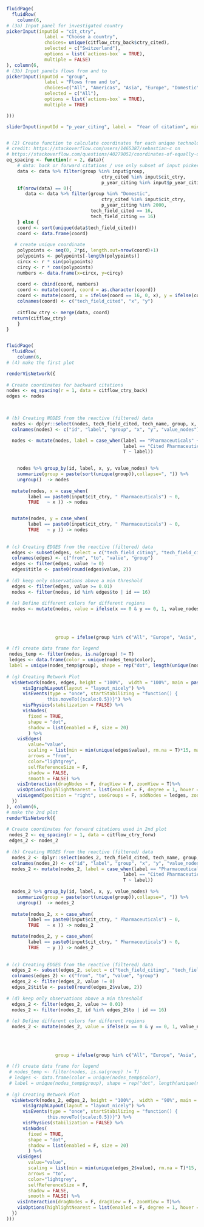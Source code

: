 ```r

fluidPage(
  fluidRow(
    column(6,  
# (3a) Input panel for investigated country
pickerInput(inputId = "cit_ctry",
              label = "Choose a country", 
              choices= unique(citflow_ctry_back$ctry_cited),
              selected = c("Switzerland"),
              options = list(`actions-box` = TRUE),
              multiple = FALSE)
), column(6,
# (3b) Input panels flows from and to
pickerInput(inputId = "group",
              label = "Flows from and to", 
              choices=c("All", "Americas", "Asia", "Europe", "Domestic"),
              selected = c("All"),
              options = list(`actions-box` = TRUE),
              multiple = TRUE)

)))

sliderInput(inputId = "p_year_citing", label =  "Year of citation", min=1990, max=2015, value=1990, sep="")


# (2) Create function to calculate coordinates for each unique technology that is cited in a c
# credit: https://stackoverflow.com/users/1465387/sebastian-c on
# https://stackoverflow.com/questions/40279052/coordinates-of-equally-distanced-n-points-on-a-circle-in-r
eq_spacing <- function(r = 2, data){
    # data: back or forward citations / use only subset of input picker to better distribute the technologies
    data <- data %>% filter(group %in% input$group, 
                                   ctry_cited %in% input$cit_ctry,
                                   p_year_citing %in% input$p_year_citing)
    if(nrow(data) == 0){
       data <- data %>% filter(group %in% "Domestic", 
                                   ctry_cited %in% input$cit_ctry,
                                   p_year_citing %in% 2000, 
                               tech_field_cited == 16,
                               tech_field_citing == 16)
    } else {
    coord <- sort(unique(data$tech_field_cited))
    coord <- data.frame(coord)
   
   # create unique coordinate 
    polypoints <- seq(0, 2*pi, length.out=nrow(coord)+1)
    polypoints <- polypoints[-length(polypoints)]
    circx <- r * sin(polypoints)
    circy <- r * cos(polypoints)
    numbers <- data.frame(x=circx, y=circy)
    
    coord <- cbind(coord, numbers)
    coord <- mutate(coord, coord = as.character(coord))
    coord <- mutate(coord, x = ifelse(coord == 16, 0, x), y = ifelse(coord == 16, 0, y))
    colnames(coord) <- c("tech_field_cited", "x", "y")
  
    citflow_ctry <- merge(data, coord)
  return(citflow_ctry)
    }
}


fluidPage(
  fluidRow(
    column(6,
# (4) make the first plot

renderVisNetwork({
  
# Create coordinates for backward citations
nodes <- eq_spacing(r = 1, data = citflow_ctry_back) 
edges <- nodes


    
# (b) Creating NODES from the reactive (filtered) data
  nodes <- dplyr::select(nodes, tech_field_cited, tech_name, group, x, y, share_inv_cited)
  colnames(nodes) <- c("id", "label", "group", "x", "y", "value_nodes")

  nodes <- mutate(nodes, label = case_when(label == "Pharmaceuticals" ~ paste0(input$cit_ctry),
                                           label == "Cited Pharmaceuticals" ~ "Pharmaceuticals",
                                           T ~ label))
    

    nodes %>% group_by(id, label, x, y, value_nodes) %>%
    summarize(group = paste(sort(unique(group)),collapse=", ")) %>% 
    ungroup()  -> nodes
      
  mutate(nodes, x = case_when(
        label == paste0(input$cit_ctry, " Pharmaceuticals") ~ 0, 
        TRUE   ~ x )) -> nodes


  mutate(nodes, y = case_when(
        label == paste0(input$cit_ctry, " Pharmaceuticals") ~ 0, 
        TRUE   ~ y )) -> nodes
      
      
# (c) Creating EDGES from the reactive (filtered) data    
  edges <- subset(edges, select = c("tech_field_citing", "tech_field_cited" ,"share_inv_cited", "group"))
  colnames(edges) <- c("from", "to", "value", "group")
  edges <- filter(edges, value != 0)
  edges$title <- paste0(round(edges$value, 2))
   
# (d) keep only observations above a min threshold
  edges <- filter(edges, value >= 0.01)
  nodes <- filter(nodes, id %in% edges$to | id == 16)
  
# (e) Define different colors for different regions
  nodes <- mutate(nodes, value = ifelse(x == 0 & y == 0, 1, value_nodes), color = case_when(group == "All" ~ "#F8766D",
                                                                                            group == "Europe" ~ "#00BFC4",
                                                                                            group == "Americas" ~ "#00BBDB", 
                                                                                            group == "Asia" ~ "#7CAE00",
                                                                                            group == "Domestic" ~ "#C77CFF"),
                  group = ifelse(group %in% c("All", "Europe", "Asia", "Americas", "Domestic"), group, NA))
  
# (f) create data frame for legend 
 nodes_temp <- filter(nodes, is.na(group) != T)
 ledges <- data.frame(color = unique(nodes_temp$color), 
 label = unique(nodes_temp$group), shape = rep("dot", length(unique(nodes_temp$group)))) 
 
# (g) Creating Network Plot
  visNetwork(nodes, edges, height = "100%",  width = "100%", main = paste("Knowledge flows from other technologies to pharma")) %>%
      visIgraphLayout(layout = "layout_nicely") %>%
      visEvents(type = "once", startStabilizing = "function() {
               this.moveTo({scale:0.5})}") %>%
      visPhysics(stabilization = FALSE) %>%
      visNodes(
        fixed = TRUE,
        shape = "dot",
        shadow = list(enabled = F, size = 20)
        ) %>%
    visEdges(
        value="value",
        scaling = list(min = min(unique(edges$value), rm.na = T)*15, max = max(unique(edges$value), rm.na = T)*15),
        arrows = "from",
        color="lightgrey",
        selfReferenceSize = F,
        shadow = FALSE,
        smooth = FALSE) %>%
    visInteraction(dragNodes = F, dragView = F, zoomView = T)%>%
    visOptions(highlightNearest = list(enabled = F, degree = 1, hover = T))%>%
    visLegend(position = "right", useGroups = F, addNodes = ledges, zoom = F) 
  })    
), column(6,
# make the 2nd plot
renderVisNetwork({
  
# Create coordinates for forward citations used in 2nd plot
 nodes_2 <- eq_spacing(r = 1, data = citflow_ctry_forw) 
 edges_2 <- nodes_2
    
# (b) Creating NODES from the reactive (filtered) data
  nodes_2 <- dplyr::select(nodes_2, tech_field_cited, tech_name, group, x, y, share_inv_cited)
  colnames(nodes_2) <- c("id", "label", "group", "x", "y", "value_nodes")
  nodes_2 <- mutate(nodes_2, label = case_when(label == "Pharmaceuticals" ~ paste0(input$cit_ctry),
                                           label == "Cited Pharmaceuticals" ~ "Pharmaceuticals",
                                           T ~ label))
  
  nodes_2 %>% group_by(id, label, x, y, value_nodes) %>%
    summarize(group = paste(sort(unique(group)),collapse=", ")) %>% 
    ungroup()  -> nodes_2
      
  mutate(nodes_2, x = case_when(
        label == paste0(input$cit_ctry, " Pharmaceuticals") ~ 0, 
        TRUE   ~ x )) -> nodes_2

  mutate(nodes_2, y = case_when(
        label == paste0(input$cit_ctry, " Pharmaceuticals") ~ 0, 
        TRUE   ~ y )) -> nodes_2
      
      
# (c) Creating EDGES from the reactive (filtered) data    
  edges_2 <- subset(edges_2, select = c("tech_field_citing", "tech_field_cited" ,"share_inv_cited", "group"))
  colnames(edges_2) <- c("from", "to", "value", "group")
  edges_2 <- filter(edges_2, value != 0)
  edges_2$title <- paste0(round(edges_2$value, 2))
   
# (d) keep only observations above a min threshold
  edges_2 <- filter(edges_2, value >= 0.01)
  nodes_2 <- filter(nodes_2, id %in% edges_2$to | id == 16)
  
# (e) Define different colors for different regions
  nodes_2 <- mutate(nodes_2, value = ifelse(x == 0 & y == 0, 1, value_nodes), color = case_when(group == "All" ~ "#F8766D",
                                                                                            group == "Europe" ~ "#00BFC4",
                                                                                            group == "Americas" ~ "#00BBDB", 
                                                                                            group == "Asia" ~ "#7CAE00",
                                                                                            group == "Domestic" ~ "#C77CFF"),
                  group = ifelse(group %in% c("All", "Europe", "Asia", "Americas", "Domestic"), group, NA))
  
# (f) create data frame for legend 
 # nodes_temp <- filter(nodes, is.na(group) != T)
 # ledges <- data.frame(color = unique(nodes_temp$color), 
 # label = unique(nodes_temp$group), shape = rep("dot", length(unique(nodes_temp$group)))) 
 
# (g) Creating Network Plot
  visNetwork(nodes_2, edges_2, height = "100%",  width = "90%", main = paste("Knowledge flows from pharma to other technologies")) %>%
      visIgraphLayout(layout = "layout_nicely") %>%
      visEvents(type = "once", startStabilizing = "function() {
               this.moveTo({scale:0.5})}") %>%
      visPhysics(stabilization = FALSE) %>%
      visNodes(
        fixed = TRUE,
        shape = "dot",
        shadow = list(enabled = F, size = 20)
        ) %>%
    visEdges(
        value="value",
        scaling = list(min = min(unique(edges_2$value), rm.na = T)*15, max = max(unique(edges_2$value), rm.na = T)*15),
        arrows = "to",
        color="lightgrey",
        selfReferenceSize = F,
        shadow = FALSE,
        smooth = FALSE) %>%
    visInteraction(dragNodes = F, dragView = F, zoomView = T)%>%
    visOptions(highlightNearest = list(enabled = F, degree = 1, hover = T)) 
  }) 
)))
```

